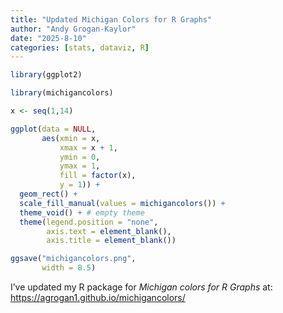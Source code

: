 ```yaml
---
title: "Updated Michigan Colors for R Graphs"
author: "Andy Grogan-Kaylor"
date: "2025-8-10"
categories: [stats, dataviz, R]
---
```


```r

library(ggplot2)

library(michigancolors)

x <- seq(1,14)

ggplot(data = NULL,
       aes(xmin = x,
           xmax = x + 1,
           ymin = 0,
           ymax = 1,
           fill = factor(x),
           y = 1)) +
  geom_rect() +
  scale_fill_manual(values = michigancolors()) +
  theme_void() + # empty theme
  theme(legend.position = "none",
        axis.text = element_blank(),
        axis.title = element_blank())

ggsave("michigancolors.png",
       width = 8.5)

```

I've updated my R package for *Michigan colors for R Graphs* at:  [https://agrogan1.github.io/michigancolors/](https://agrogan1.github.io/michigancolors/)






